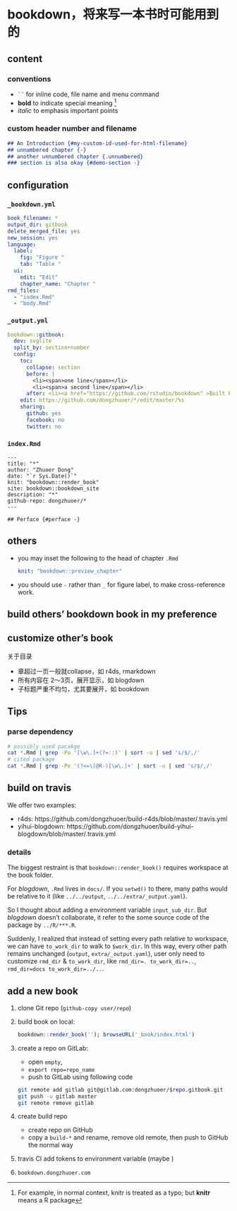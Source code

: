 # bookdown，将来写一本书时可能用到的



## content

### conventions 

- ``` `` ``` for inline code, file name and menu command
- **bold** to indicate special meaning ^[For example, in normal context, knitr is treated as a typo; but **knitr** means a R package]
-  _italic_ to emphasis important points 

###  custom header number and filename 

```markdown
## An Introduction {#my-custom-id-used-for-html-filename}
## unnumbered chapter {-}
## another unnumbered chapter {.unnumbered}
### section is also okay {#demo-section -}
```


## configuration 

### `_bookdown.yml`

```yaml
book_filename: *
output_dir: gitbook
delete_merged_file: yes
new_session: yes
language:
  label:
    fig: "Figure "
    tab: "Table "
  ui:
    edit: "Edit"
    chapter_name: "Chapter "
rmd_files:
  - "index.Rmd"
  - "body.Rmd"
```

### `_output.yml`

```yaml
bookdown::gitbook:
  dev: svglite
  split_by: section+number
  config:
    toc:
      collapse: section
      before: |
        <li><span>one line</span></li>
        <li><span>a second line</span></li>
      after: <li><a href="https://github.com/rstudio/bookdown" >Built by R bookdown</a></li>
    edit: https://github.com/dongzhuoer/*/edit/master/%s
    sharing:
      github: yes
      facebook: no
      twitter: no
```

### `index.Rmd`

```
---
title: "*"
author: "Zhuoer Dong"
date: "`r Sys.Date()`"
knit: "bookdown::render_book"
site: bookdown::bookdown_site
description: "*"
github-repo: dongzhuoer/*
---

## Perface {#perface -}
```


## others

- you may inset the following to the head of chapter `.Rmd`

  ```yaml
  knit: "bookdown::preview_chapter"
  ```

- you should use `-` rather than `_` for figure label, to make cross-reference work.


## build others' bookdown book in my preference


## customize other's book

关于目录

  - 章超过一页一般就collapse，如 r4ds, rmarkdown
  - 所有内容在 2～3页，展开显示，如 blogdown
  - 子标题严重不均匀，尤其要展开，如 bookdown

## Tips

### parse dependency

```bash
# possibly used pacakge
cat *.Rmd | grep -Po '[\w\.]+(?=::)' | sort -u | sed 's/$/,/' 
# cited package
cat *.Rmd | grep -Po '(?<=\[@R-)[\w\.]+' | sort -u | sed 's/$/,/' 
```

## build on travis

We offer two examples:

- r4ds: https://github.com/dongzhuoer/build-r4ds/blob/master/.travis.yml
- yihui-blogdown: https://github.com/dongzhuoer/build-yihui-blogdown/blob/master/.travis.yml

### details

The biggest restraint is that `bookdown::render_book()` requires workspace at the book folder.

For _blogdown_, `.Rmd` lives in `docs/`. If you `setwd()` to there, many paths would be relative to it (like `../../output`, `../../extra/_output.yaml`). 

So I thought about adding a environment variable `input_sub_dir`. But _blogdown_ doesn't collaborate, it refer to the some source code of the package by `../R/***.R`.

Suddenly, I realized that instead of setting every path relative to workspace, we can have `to_work_dir` to walk to `$work_dir`. In this way, every other path remains unchanged (`output`, `extra/_output.yaml`), user only need to customize `rmd_dir` & `to_work_dir`, like `rmd_dir=. to_work_dir=..`, `rmd_dir=docs to_work_dir=../..`.

## add a new book


1. clone Git repo (`github-copy user/repo`)
1. build book on local: 
   ```r
   bookdown::render_book(''); browseURL('_book/index.html')
   ```
1. create a repo on GitLab: 
   - open `empty`, 
   - `export repo=repo_name`
   - push to GitLab using following code
   ```bash
   git remote add gitlab git@gitlab.com:dongzhuoer/$repo.gitbook.git
   git push -u gitlab master
   git remote remove gitlab
   ```
1. create build repo
   - create repo on GitHub
   - copy a `build-*` and rename, remove old remote, then push to GitHub the normal way

1. travis CI
   add tokens to environment variable (maybe )


1. `bookdown.dongzhuoer.com`
